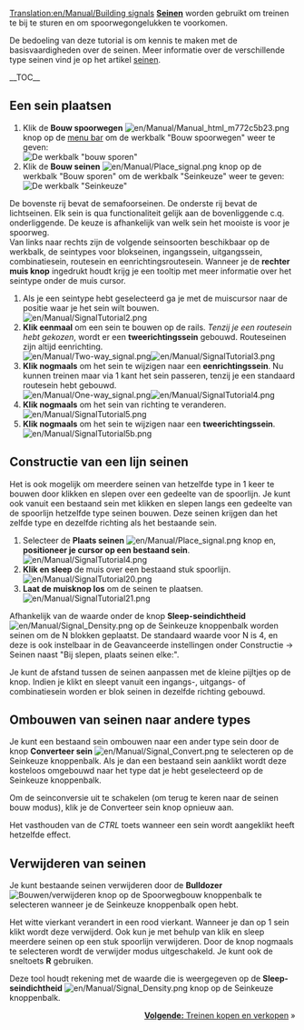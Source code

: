 [[Translation:en/Manual/Building signals]]
{{nl/Vertaling|en/Manual/Building signals|95}}
{{nl/Manual/Tutorial/Tutorial}}
'''[[nl/Manual/Seinen|Seinen]]''' worden gebruikt om treinen te bij te sturen en om spoorwegongelukken te voorkomen.

De bedoeling van deze tutorial is om kennis te maken met de basisvaardigheden over de seinen. Meer informatie over de verschillende type seinen vind je op het artikel [[nl/Manual/Seinen|seinen]].

__TOC__
== Een sein plaatsen ==
#Klik de '''Bouw spoorwegen''' [[File:en/Manual/Manual html m772c5b23.png]] knop op de [[en/Manual/Game interface#the-menu-bar|menu bar]] om de werkbalk "Bouw spoorwegen" weer te geven:<br/>[[File:nl/Manual/Bouw spoorwegen.png|none|frame|De werkbalk "bouw sporen"]]
#Klik de '''Bouw seinen''' [[File:en/Manual/Place signal.png]] knop op de werkbalk "Bouw sporen" om de werkbalk "Seinkeuze" weer te geven:<br/>[[File:en/Manual/Signal Selection.png|none|frame|De werkbalk "Seinkeuze"]]
De bovenste rij bevat de semafoorseinen. De onderste rij bevat de lichtseinen. Elk sein is qua functionaliteit gelijk aan de bovenliggende c.q. onderliggende. De keuze is afhankelijk van welk sein het mooiste is voor je spoorweg. <br/>
Van links naar rechts zijn de volgende seinsoorten beschikbaar op de werkbalk, de seintypes voor blokseinen, ingangssein, uitgangssein, combinatiesein, routesein en eenrichtingsroutesein. Wanneer je de '''rechter muis knop''' ingedrukt houdt krijg je een tooltip met meer informatie over het seintype onder de muis cursor.
#Als je een seintype hebt geselecteerd ga je met de muiscursor naar de positie waar je het sein wilt bouwen.<br/>[[File:en/Manual/SignalTutorial2.png|none|frame]]
#'''Klik eenmaal''' om een sein te bouwen op de rails. ''Tenzij je een routesein hebt gekozen'', wordt er een '''tweerichtingssein''' gebouwd. Routeseinen zijn altijd eenrichting.<br/>[[File:en/Manual/Two-way signal.png|frame|left]][[File:en/Manual/SignalTutorial3.png|none|frame]]
#'''Klik nogmaals''' om het sein te wijzigen naar een '''eenrichtingssein'''. Nu kunnen treinen maar via 1 kant het sein passeren, tenzij je een standaard routesein hebt gebouwd. <br/>[[File:en/Manual/One-way signal.png|frame|left]][[File:en/Manual/SignalTutorial4.png|none|frame]]
#'''Klik nogmaals''' om het sein van richting te veranderen.<br/>[[File:en/Manual/SignalTutorial5.png|none|frame]]
#'''Klik nogmaals''' om het sein te wijzigen naar een '''tweerichtingssein'''.<br/>[[File:en/Manual/SignalTutorial5b.png|none|frame]]

== Constructie van een lijn seinen ==
Het is ook mogelijk om meerdere seinen van hetzelfde type in 1 keer te bouwen door klikken en slepen over een gedeelte van de spoorlijn.
Je kunt ook vanuit een bestaand sein met klikken en slepen langs een gedeelte van de spoorlijn hetzelfde type seinen bouwen. Deze seinen krijgen dan het zelfde type en dezelfde richting als het bestaande sein.
#Selecteer de '''Plaats seinen''' [[File:en/Manual/Place signal.png]] knop en, '''positioneer je cursor op een bestaand sein'''.<br/>[[File:en/Manual/SignalTutorial4.png|none|frame]]
#'''Klik en sleep''' de muis over een bestaand stuk spoorlijn.<br/>[[File:en/Manual/SignalTutorial20.png|none|frame]]
#'''Laat de muisknop los''' om de seinen te plaatsen.<br/>[[File:en/Manual/SignalTutorial21.png|none|frame]]

Afhankelijk van de waarde onder de knop '''Sleep-seindichtheid''' [[File:en/Manual/Signal Density.png]] op de Seinkeuze knoppenbalk worden seinen om de N blokken geplaatst. De standaard waarde voor N is 4, en deze is ook instelbaar in de Geavanceerde instellingen onder Constructie -> Seinen naast "Bij slepen, plaats seinen elke:".

Je kunt de afstand tussen de seinen aanpassen met de kleine pijltjes op de knop. Indien je klikt en sleept vanuit een ingangs-, uitgangs- of combinatiesein worden er blok seinen in dezelfde richting gebouwd.

== Ombouwen van seinen naar andere types ==
Je kunt een bestaand sein ombouwen naar een ander type sein door de knop '''Converteer sein''' [[File:en/Manual/Signal Convert.png]] te selecteren op de Seinkeuze knoppenbalk. Als je dan een bestaand sein aanklikt wordt deze kosteloos omgebouwd naar het type dat je hebt geselecteerd op de Seinkeuze knoppenbalk.

Om de seinconversie uit te schakelen (om terug te keren naar de seinen bouw modus), klik je de Converteer sein knop opnieuw aan.

Het vasthouden van de ''CTRL'' toets wanneer een sein wordt aangeklikt heeft hetzelfde effect.

== Verwijderen van seinen ==
Je kunt bestaande seinen verwijderen door de '''Bulldozer''' [[File:en/Manual/Toggle clear active.png|Bouwen/verwijderen]] knop op de Spoorwegbouw knoppenbalk te selecteren wanneer je de Seinkeuze knoppenbalk open hebt.

Het witte vierkant verandert in een rood vierkant. Wanneer je dan op 1 sein klikt wordt deze verwijderd. Ook kun je met behulp van klik en sleep meerdere seinen op een stuk spoorlijn verwijderen. 
Door de knop nogmaals te selecteren wordt de verwijder modus uitgeschakeld. Je kunt ook de sneltoets '''R''' gebruiken.

Deze tool houdt rekening met de waarde die is weergegeven op de '''Sleep-seindichtheid''' [[File:en/Manual/Signal Density.png]] knop op de Seinkeuze knoppenbalk.

<span style="float: right">[[nl/Manual/Treinen kopen en verkopen|'''Volgende:''' Treinen kopen en verkopen]] &raquo;</span>